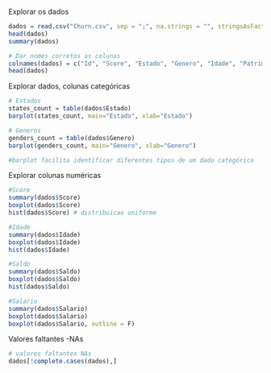 Explorar os dados

```r
dados = read.csv("Churn.csv", sep = ";", na.strings = "", stringsAsFactors=T)
head(dados)
summary(dados)
```


```r
# Dar nomes corretos as colunas
colnames(dados) = c("Id", "Score", "Estado", "Genero", "Idade", "Patrimonio", "Saldo", "Produtos", "TemCartCredito", "Ativo", "Salario", "Saiu")
head(dados)
```


Explorar dados, colunas categóricas
```r

# Estados
states_count = table(dados$Estado)
barplot(states_count, main="Estado", xlab="Estado")

# Generos
genders_count = table(dados$Genero)
barplot(genders_count, main="Genero", xlab="Genero")

#barplot facilita identificar diferentes tipos de um dado categórico
```

Explorar colunas numéricas
```r
#Score
summary(dados$Score)
boxplot(dados$Score)
hist(dados$Score) # distribuicao uniforme
```

```r
#Idade
summary(dados$Idade)
boxplot(dados$Idade)
hist(dados$Idade)
```

```r
#Saldo
summary(dados$Saldo)
boxplot(dados$Saldo)
hist(dados$Saldo)
```

```r
#Salario
summary(dados$Salario)
boxplot(dados$Salario)
boxplot(dados$Salario, outline = F)
```

Valores faltantes  -NAs

```r
# valores faltantes NAs
dados[!complete.cases(dados),]
```